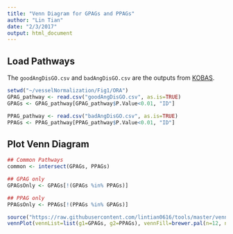 ```yaml
---
title: "Venn Diagram for GPAGs and PPAGs"
author: "Lin Tian"
date: "2/3/2017"
output: html_document
---
```


## Load Pathways

The `goodAngDisGO.csv` and `badAngDisGO.csv` are the outputs from [KOBAS](http://kobas.cbi.pku.edu.cn/index.php).

```r
setwd("~/vesselNormalization/Fig1/ORA")
GPAG_pathway <- read.csv("goodAngDisGO.csv", as.is=TRUE)
GPAGs <- GPAG_pathway[GPAG_pathway$P.Value<0.01, "ID"]

PPAG_pathway <- read.csv("badAngDisGO.csv", as.is=TRUE)
PPAGs <- PPAG_pathway[PPAG_pathway$P.Value<0.01, "ID"]
```

## Plot Venn Diagram

```r
## Common Pathways
common <- intersect(GPAGs, PPAGs)

## GPAG only
GPAGsOnly <- GPAGs[!(GPAGs %in% PPAGs)]

## PPAG only
PPAGsOnly <- PPAGs[!(PPAGs %in% GPAGs)]

source("https://raw.githubusercontent.com/lintian0616/tools/master/vennPlot.R")
vennPlot(vennList=list(g1=GPAGs, g2=PPAGs), vennFill=brewer.pal(n=12, name="Set3"))
```

